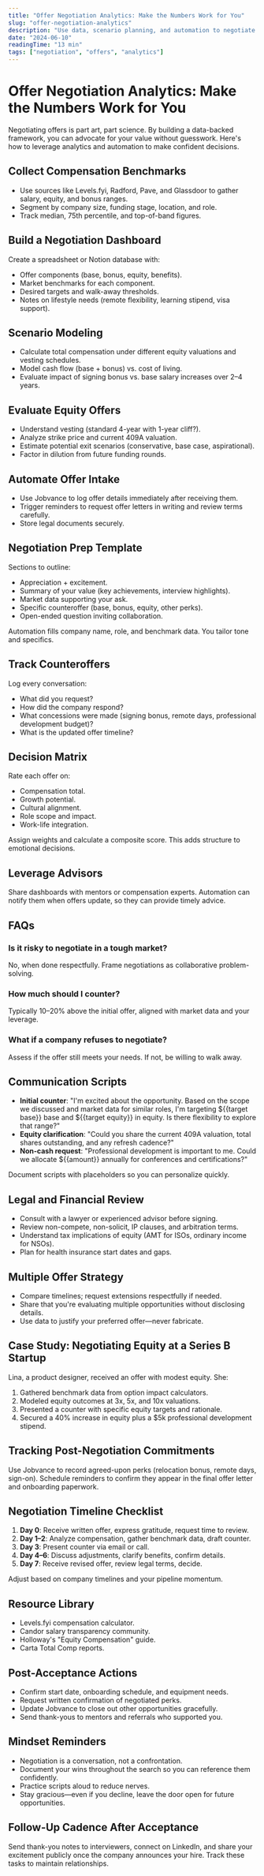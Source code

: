 ```yaml
---
title: "Offer Negotiation Analytics: Make the Numbers Work for You"
slug: "offer-negotiation-analytics"
description: "Use data, scenario planning, and automation to negotiate job offers with confidence."
date: "2024-06-10"
readingTime: "13 min"
tags: ["negotiation", "offers", "analytics"]
---
```


# Offer Negotiation Analytics: Make the Numbers Work for You

Negotiating offers is part art, part science. By building a data-backed framework, you can advocate for your value without guesswork. Here's how to leverage analytics and automation to make confident decisions.

## Collect Compensation Benchmarks

- Use sources like Levels.fyi, Radford, Pave, and Glassdoor to gather salary, equity, and bonus ranges.
- Segment by company size, funding stage, location, and role.
- Track median, 75th percentile, and top-of-band figures.

## Build a Negotiation Dashboard

Create a spreadsheet or Notion database with:

- Offer components (base, bonus, equity, benefits).
- Market benchmarks for each component.
- Desired targets and walk-away thresholds.
- Notes on lifestyle needs (remote flexibility, learning stipend, visa support).

## Scenario Modeling

- Calculate total compensation under different equity valuations and vesting schedules.
- Model cash flow (base + bonus) vs. cost of living.
- Evaluate impact of signing bonus vs. base salary increases over 2–4 years.

## Evaluate Equity Offers

- Understand vesting (standard 4-year with 1-year cliff?).
- Analyze strike price and current 409A valuation.
- Estimate potential exit scenarios (conservative, base case, aspirational).
- Factor in dilution from future funding rounds.

## Automate Offer Intake

- Use Jobvance to log offer details immediately after receiving them.
- Trigger reminders to request offer letters in writing and review terms carefully.
- Store legal documents securely.

## Negotiation Prep Template

Sections to outline:

- Appreciation + excitement.
- Summary of your value (key achievements, interview highlights).
- Market data supporting your ask.
- Specific counteroffer (base, bonus, equity, other perks).
- Open-ended question inviting collaboration.

Automation fills company name, role, and benchmark data. You tailor tone and specifics.

## Track Counteroffers

Log every conversation:

- What did you request?
- How did the company respond?
- What concessions were made (signing bonus, remote days, professional development budget)?
- What is the updated offer timeline?

## Decision Matrix

Rate each offer on:

- Compensation total.
- Growth potential.
- Cultural alignment.
- Role scope and impact.
- Work-life integration.

Assign weights and calculate a composite score. This adds structure to emotional decisions.

## Leverage Advisors

Share dashboards with mentors or compensation experts. Automation can notify them when offers update, so they can provide timely advice.

## FAQs

### Is it risky to negotiate in a tough market?
No, when done respectfully. Frame negotiations as collaborative problem-solving.

### How much should I counter?
Typically 10–20% above the initial offer, aligned with market data and your leverage.

### What if a company refuses to negotiate?
Assess if the offer still meets your needs. If not, be willing to walk away.

<script type="application/ld+json">
{
  "@context": "https://schema.org",
  "@type": "FAQPage",
  "mainEntity": [
    {
      "@type": "Question",
      "name": "Is it risky to negotiate in a tough market?",
      "acceptedAnswer": {
        "@type": "Answer",
        "text": "No, when done respectfully and framed as collaboration."
      }
    },
    {
      "@type": "Question",
      "name": "How much should I counter?",
      "acceptedAnswer": {
        "@type": "Answer",
        "text": "Typically 10–20% above the initial offer, aligned with market data."
      }
    },
    {
      "@type": "Question",
      "name": "What if a company refuses to negotiate?",
      "acceptedAnswer": {
        "@type": "Answer",
        "text": "Evaluate whether the offer meets your needs; be ready to walk away if not."
      }
    }
  ]
}
</script>


## Communication Scripts

- **Initial counter**: "I'm excited about the opportunity. Based on the scope we discussed and market data for similar roles, I'm targeting ${{target base}} base and ${{target equity}} in equity. Is there flexibility to explore that range?"
- **Equity clarification**: "Could you share the current 409A valuation, total shares outstanding, and any refresh cadence?"
- **Non-cash request**: "Professional development is important to me. Could we allocate ${{amount}} annually for conferences and certifications?"

Document scripts with placeholders so you can personalize quickly.

## Legal and Financial Review

- Consult with a lawyer or experienced advisor before signing.
- Review non-compete, non-solicit, IP clauses, and arbitration terms.
- Understand tax implications of equity (AMT for ISOs, ordinary income for NSOs).
- Plan for health insurance start dates and gaps.

## Multiple Offer Strategy

- Compare timelines; request extensions respectfully if needed.
- Share that you're evaluating multiple opportunities without disclosing details.
- Use data to justify your preferred offer—never fabricate.

## Case Study: Negotiating Equity at a Series B Startup

Lina, a product designer, received an offer with modest equity. She:

1. Gathered benchmark data from option impact calculators.
2. Modeled equity outcomes at 3x, 5x, and 10x valuations.
3. Presented a counter with specific equity targets and rationale.
4. Secured a 40% increase in equity plus a $5k professional development stipend.

## Tracking Post-Negotiation Commitments

Use Jobvance to record agreed-upon perks (relocation bonus, remote days, sign-on). Schedule reminders to confirm they appear in the final offer letter and onboarding paperwork.


## Negotiation Timeline Checklist

1. **Day 0**: Receive written offer, express gratitude, request time to review.
2. **Day 1–2**: Analyze compensation, gather benchmark data, draft counter.
3. **Day 3**: Present counter via email or call.
4. **Day 4–6**: Discuss adjustments, clarify benefits, confirm details.
5. **Day 7**: Receive revised offer, review legal terms, decide.

Adjust based on company timelines and your pipeline momentum.

## Resource Library

- Levels.fyi compensation calculator.
- Candor salary transparency community.
- Holloway's "Equity Compensation" guide.
- Carta Total Comp reports.

## Post-Acceptance Actions

- Confirm start date, onboarding schedule, and equipment needs.
- Request written confirmation of negotiated perks.
- Update Jobvance to close out other opportunities gracefully.
- Send thank-yous to mentors and referrals who supported you.


## Mindset Reminders

- Negotiation is a conversation, not a confrontation.
- Document your wins throughout the search so you can reference them confidently.
- Practice scripts aloud to reduce nerves.
- Stay gracious—even if you decline, leave the door open for future opportunities.


## Follow-Up Cadence After Acceptance

Send thank-you notes to interviewers, connect on LinkedIn, and share your excitement publicly once the company announces your hire. Track these tasks to maintain relationships.

